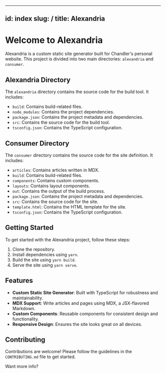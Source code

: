 

---
id: index
slug: /
title: Alexandria
---

# Welcome to Alexandria

Alexandria is a custom static site generator built for Chandler's personal website. This project is divided into two main directories: `alexandria` and `consumer`.

## Alexandria Directory

The `alexandria` directory contains the source code for the build tool. It includes:
- `build`: Contains build-related files.
- `node_modules`: Contains the project dependencies.
- `package.json`: Contains the project metadata and dependencies.
- `src`: Contains the source code for the build tool.
- `tsconfig.json`: Contains the TypeScript configuration.

## Consumer Directory

The `consumer` directory contains the source code for the site definition. It includes:
- `articles`: Contains articles written in MDX.
- `build`: Contains build-related files.
- `components`: Contains custom components.
- `layouts`: Contains layout components.
- `out`: Contains the output of the build process.
- `package.json`: Contains the project metadata and dependencies.
- `src`: Contains the source code for the site.
- `template.html`: Contains the HTML template for the site.
- `tsconfig.json`: Contains the TypeScript configuration.

## Getting Started

To get started with the Alexandria project, follow these steps:
1. Clone the repository.
2. Install dependencies using `yarn`.
3. Build the site using `yarn build`.
4. Serve the site using `yarn serve`.

## Features

- **Custom Static Site Generator**: Built with TypeScript for robustness and maintainability.
- **MDX Support**: Write articles and pages using MDX, a JSX-flavored Markdown.
- **Custom Components**: Reusable components for consistent design and functionality.
- **Responsive Design**: Ensures the site looks great on all devices.

## Contributing

Contributions are welcome! Please follow the guidelines in the `CONTRIBUTING.md` file to get started.

Want more info? <DocLink id="about" />

  